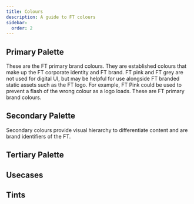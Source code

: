 ```yaml
---
title: Colours
description: A guide to FT colours
sidebar:
  order: 2
---
```



## Primary Palette

<BrandedContent brands="core, professional">
	These are the FT primary brand colours. They are established colours that make
	up the FT corporate identity and FT brand. FT pink and FT grey are not used
	for digital UI, but may be helpful for use alongside FT branded static assets
	such as the FT logo. For example, FT Pink could be used to prevent a flash of
	the wrong colour as a logo loads.
</BrandedContent>

<BrandedContent brands="internal, sustainable-views">
	These are FT primary brand colours.
</BrandedContent>

<Palette brand={props.brand} type="palette" palette="primary" />

## Secondary Palette

Secondary colours provide visual hierarchy to differentiate content and are brand identifiers of the FT.

<Palette brand={props.brand} type="palette" palette="secondary" />

## Tertiary Palette

<Palette brand={props.brand} type="palette" palette="tertiary" />

## Usecases

<Palette brand={props.brand} type="use-case" />

## Tints

<Palette brand={props.brand} type="tint" />
